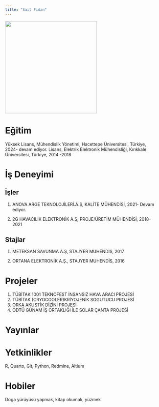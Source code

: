 ```yaml
---
title: "Sait Fidan"
---
```


![](/takim/images/saitfidan.JPG){fig-align="center" width="300"}

# Eğitim

Yüksek Lisans, Mühendislik Yönetimi, Hacettepe Üniversitesi, Türkiye, 2024- devam ediyor.
Lisans, Elektrik Elektronik Mühendisliği, Kırıkkale Üniversitesi, Türkiye, 2014 -2018

# İş Deneyimi

## İşler

1.  ANOVA ARGE TEKNOLOJİLERİ.A.Ş, KALİTE MÜHENDİSİ, 2021- Devam ediyor.

2.  2G HAVACILIK ELEKTRONİK A.Ş, PROJE/ÜRETİM MÜHENDİSİ, 2018-2021

## Stajlar

1.  METEKSAN SAVUNMA A.Ş, STAJYER MUHENDİS, 2017

2.  ORTANA ELEKTRONİK A.Ş., STAJYER MUHENDİS, 2016

# Projeler

1.  TÜBİTAK 1001 TEKNOFEST İNSANSIZ HAVA ARACI PROJESİ
2.  TÜBİTAK (CRYOCOOLER)KRİYOJENİK SOGUTUCU PROJESİ
3.  ORKA AKUSTİK DİZİNİ PROJESİ\
4.  ODTÜ GÜNAM İŞ ORTAKLIĞI İLE SOLAR ÇANTA PROJESİ

# Yayınlar

# Yetkinlikler

R, Quarto, Git, Python, Redmine, Altium

# Hobiler

Doga yürüyüsü yapmak, kitap okumak, yüzmek

